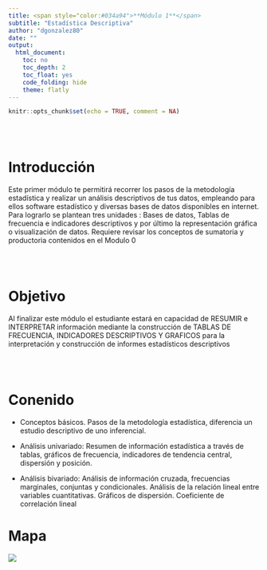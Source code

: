 ```yaml
---
title: <span style="color:#034a94">**Módulo 1**</span>
subtitle: "Estadística Descriptiva"
author: "dgonzalez80"
date: ""
output:
  html_document:
    toc: no
    toc_depth: 2
    toc_float: yes
    code_folding: hide
    theme: flatly
---
```



```r
knitr::opts_chunk$set(echo = TRUE, comment = NA)
```

<br/><br/>

# **Introducción**

Este primer módulo te permitirá recorrer los  pasos de la metodología estadística  y realizar un análisis descriptivos de tus datos, empleando para ellos software estadístico y diversas bases de datos disponibles en internet.  Para lograrlo se plantean tres unidades : Bases de datos, Tablas de frecuencia e indicadores descriptivos y por último la representación  gráfica o visualización de  datos.  Requiere revisar los conceptos de sumatoria  y productoria contenidos en  el Modulo 0

<br/><br/>

# **Objetivo**

Al finalizar este módulo el estudiante estará en capacidad de RESUMIR e INTERPRETAR información mediante la construcción de TABLAS DE FRECUENCIA, INDICADORES DESCRIPTIVOS Y GRAFICOS para la interpretación  y construcción de informes estadísticos descriptivos 

<br/><br/>

# **Conenido** 

* Conceptos básicos. Pasos de la metodología estadística, diferencia un estudio descriptivo de uno inferencial. 

* Análisis univariado: Resumen de información estadística a través de tablas, gráficos de frecuencia, indicadores de tendencia central, dispersión y posición.

* Análisis bivariado: Análisis de información cruzada, frecuencias marginales, conjuntas y condicionales.  Análisis de la relación lineal entre variables cuantitativas. Gráficos de dispersión. Coeficiente de correlación lineal

# **Mapa**

![](img/mapU1.png)

